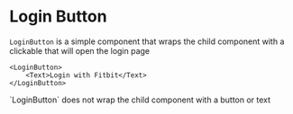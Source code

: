 
# Login Button
`LoginButton` is a simple component that wraps the child component with a clickable that will open the login page

```tsx
<LoginButton>
    <Text>Login with Fitbit</Text>
</LoginButton>
```

<Callout type="warning">
`LoginButton` does not wrap the child component with a button or text
</Callout>